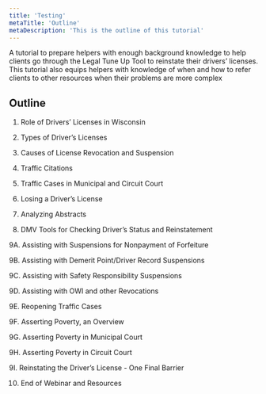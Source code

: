 ```yaml
---
title: 'Testing'
metaTitle: 'Outline'
metaDescription: 'This is the outline of this tutorial'
---
```

A tutorial to prepare helpers with enough background knowledge to help clients go through the Legal Tune Up Tool to reinstate their drivers’ licenses.  This tutorial also equips helpers with knowledge of when and how to refer clients to other resources when their problems are more complex
## Outline

1. Role of Drivers’ Licenses in Wisconsin

2. Types of Driver’s Licenses

3. Causes of License Revocation and Suspension

4. Traffic Citations

5. Traffic Cases in Municipal and Circuit Court

6. Losing a Driver’s License

7. Analyzing Abstracts

8. DMV Tools for Checking Driver’s Status and Reinstatement

9A. Assisting with Suspensions for Nonpayment of Forfeiture

9B. Assisting with Demerit Point/Driver Record Suspensions

9C. Assisting with Safety Responsibility Suspensions

9D. Assisting with OWI and other Revocations

9E. Reopening Traffic Cases

9F. Asserting Poverty, an Overview

9G. Asserting Poverty in Municipal Court

9H. Asserting Poverty in Circuit Court

9I. Reinstating the Driver’s License - One Final Barrier

10. End of Webinar and Resources